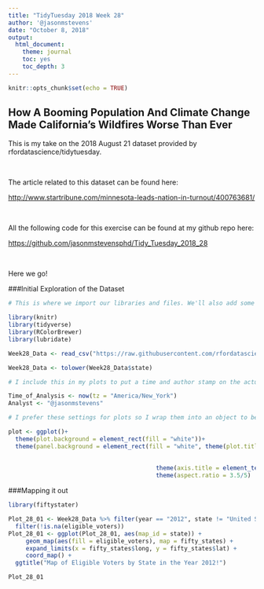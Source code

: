 ```yaml
---
title: "TidyTuesday 2018 Week 28"
author: '@jasonmstevens'
date: "October 8, 2018"
output:
  html_document:
    theme: journal
    toc: yes
    toc_depth: 3
---
```


```r
knitr::opts_chunk$set(echo = TRUE)
```

## How A Booming Population And Climate Change Made California’s Wildfires Worse Than Ever

This is my take on the 2018 August 21 dataset provided by rfordatascience/tidytuesday.

<br>

The article related to this dataset can be found here:

<p>

<http://www.startribune.com/minnesota-leads-nation-in-turnout/400763681/>

<br>

All the following code for this exercise can be found at my github repo here:

<p>

<https://github.com/jasonmstevensphd/Tidy_Tuesday_2018_28>

<br>

Here we go!

###Initial Exploration of the Dataset

```r

# This is where we import our libraries and files. We'll also add some information to be included on our plots

library(knitr)
library(tidyverse)
library(RColorBrewer)
library(lubridate)

Week28_Data <- read_csv("https://raw.githubusercontent.com/rfordatascience/tidytuesday/master/data/2018-10-09/voter_turnout.csv")[-1]

Week28_Data <- tolower(Week28_Data$state)

# I include this in my plots to put a time and author stamp on the actual plot

Time_of_Analysis <- now(tz = "America/New_York")
Analyst <- "@jasonmstevens"

# I prefer these settings for plots so I wrap them into an object to be concise

plot <- ggplot()+
  theme(plot.background = element_rect(fill = "white"))+
  theme(panel.background = element_rect(fill = "white", theme(plot.title = element_text(face = "bold",
                                                                        size = 18,
                                                                        color = "navy"))+
                                          theme(axis.title = element_text(face = "bold", size = 16))+
                                          theme(aspect.ratio = 3.5/5)

```

###Mapping it out

```r

library(fiftystater)

Plot_28_01 <- Week28_Data %>% filter(year == "2012", state != "United States", state != "District of Columbia") %>%
  filter(!is.na(eligible_voters))
Plot_28_01 <- ggplot(Plot_28_01, aes(map_id = state)) + 
     geom_map(aes(fill = eligible_voters), map = fifty_states) + 
     expand_limits(x = fifty_states$long, y = fifty_states$lat) +
     coord_map() +
  ggtitle("Map of Eligible Voters by State in the Year 2012!")

Plot_28_01

```